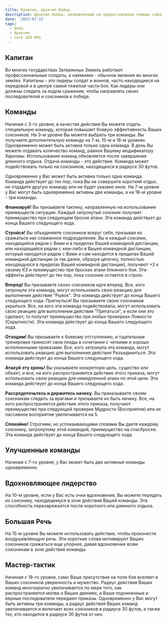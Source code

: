 ```yaml
---
title: Капитан, архетип Бойца
description: Архетип бойца, направленный на предоставление помощи союзником с помощью тактических решений и вариантов построений
date: '2023-07-15'
tags:
  - Боец
  - Архетип
  - Core d20 RPG
---
```


## Капитан

Во многих государствах Затерянных Земель работают профессиональные солдаты, а наемники - обычное явление во многих землях. Капитаны - это лидеры солдат и воинов, часто находящиеся на передовой и в центре самой тяжелой части боя. Как лидеры они должны следить за ходом сражения, чтобы направлять своих последователей и союзников к победе.

## Команды

Начиная с 3-го уровня, в качестве действия Вы можете отдать специальную команду, которая повышает боевую эффективность Ваших союзников. На 3-м уровне Вы можете выбрать три команды. Вы получаете дополнительную команду на 7-м, 15-м и 18-м уровнях. Одновременно может быть активна только одна команда. В день Вы можете отдавать количество команд, равное Вашему модификатору Харизмы. Использование команд обновляется после завершения длинного отдыха. Отдача команды - это действие. Команда может подействовать только на союзников, находящихся в радиусе 30 футов.

Одновременно у Вас может быть активна только одна команда. Команда действует до тех пор, пока Вы не совершите короткий отдых, не отдадите другую команду или не будет указано иное. На 7-м уровне у Вас могут быть одновременно активны две команды, а на 18-м уровне - три команды.

**Фланкируй!** Вы призываете тактику, направленную на использование преимуществ ситуации. Каждый затронутый союзник получает преимущество при следующем броске атаки. Эта команда действует до конца Вашего следующего хода.

**Стройся!** Вы объединяете союзников вокруг себя, призывая их сражаться как слаженное подразделение. Вы и каждый союзник, находящийся рядом с Вами и в пределах Вашей командной дистанции, или находящийся рядом с кем-либо в Вашей командной дистанции, который находится рядом с Вами и сам находится в пределах Вашей командной дистанции (и так далее, образуя цепочку, полностью находящуюся в пределах Вашей командной дистанции), получают +2 к своему КЗ и преимущество при бросках атаки ближнего боя. Эти эффекты действуют до тех пор, пока союзник остается в строю.

**Вперед!** Вы призываете своих союзников идти вперед. Все, кого затронула эта команда, могут использовать свою реакцию для выполнения действия "Рывок". Эта команда действует до конца Вашего следующего хода.
Пригнуться! Вы призываете своих союзников укрыться. Все, на кого эта команда подействовала, могут использовать свою реакцию для выполнения действия "Прятаться", и если они это сделают, то получат преимущество при любых проверках Ловкости (Скрытности). Эта команда действует до конца Вашего следующего хода.

**Отходим!** Вы призываете к боевому отступлению, и тщательные тренировки приносят свои плоды в сочетании с четкими и хорошо исполненными приказами. Все, кого затронула эта команда, могут использовать реакцию для выполнения действия Разъединиться. Эта команда действует до конца Вашего следующего хода.

**Атакуй эту хрень!** Вы указываете конкретную цель, существо или объект, и все, на кого распространяется действие этого приказа, могут использовать свою реакцию для немедленной атаки по этой цели. Эта команда действует до конца Вашего следующего хода.

**Рассредоточьтесь и держитесь начеку.** Вы приказываете своим союзникам следить за врагами и призываете их быть начеку. Все, на кого распространяется действие этого приказа, получают преимущество при следующей проверке Мудрости (Восприятие) или их пассивное восприятие увеличивается на 5.

**Спокойно!** Строгими, но успокаивающими словами Вы даете каждому союзнику, затронутому этой командой, преимущество на спасброски. Эта команда действует до конца Вашего следующего хода.

## Улучшенные команды

Начиная с 7-го уровня, у Вас может быть две активные команды одновременно.

## Вдохновляющее лидерство

На 10-м уровне, если у Вас есть очки вдохновения, Вы можете передать их союзнику, находящемуся в зоне действия Вашей команды. Эта способность перезаряжается после короткого или длинного отдыха.

## Большая Речь

На 15-м уровне Вы можете использовать действие, чтобы произнести воодушевляющую речь. Эти короткие слова мотивируют Ваших союзников сражаться еще упорнее, давая вдохновение всем союзникам в зоне действия команды.

## Мастер-тактик

Начиная с 18-го уровня, само Ваше присутствие на поле боя вселяет в Ваших союзников уверенность и мужество. Радиус действия Ваших команд многократно увеличивается по мере того, как распространяется молва о Ваших деяниях, а Ваши подчиненные и верные последователи передают приказы. Одновременно у Вас могут быть активны три команды, а радиус действия Ваших команд увеличивается и включает всех союзников в радиусе 30 футов, а также тех, кто находится в радиусе 30 футов от них.
